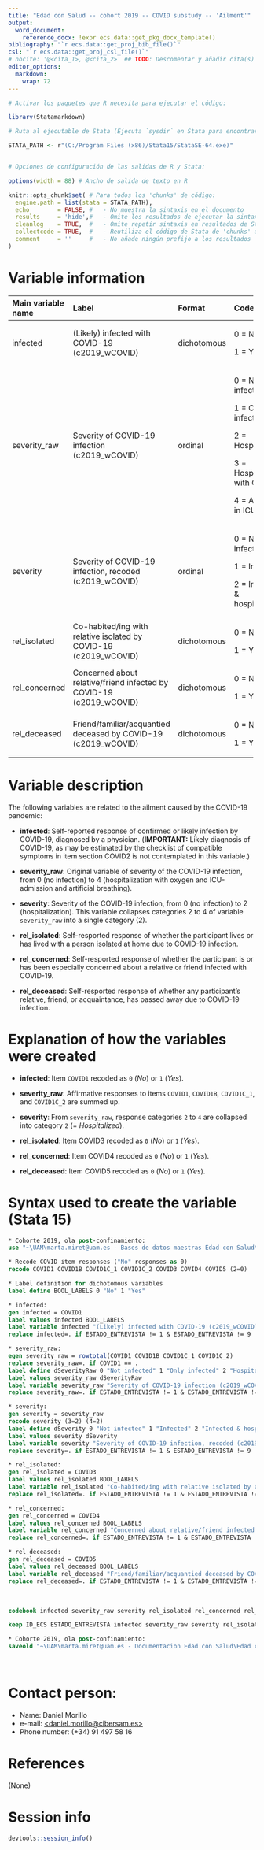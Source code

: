 ```yaml
---
title: "Edad con Salud -- cohort 2019 -- COVID substudy -- 'Ailment'"
output:
  word_document:
    reference_docx: !expr ecs.data::get_pkg_docx_template()
bibliography: "`r ecs.data::get_proj_bib_file()`"
csl: "`r ecs.data::get_proj_csl_file()`"
# nocite: '@<cita_1>, @<cita_2>' ## TODO: Descomentar y añadir cita(s) o borrar campo
editor_options: 
  markdown: 
    wrap: 72
---
```


```r
# Activar los paquetes que R necesita para ejecutar el código:

library(Statamarkdown)

# Ruta al ejecutable de Stata (Ejecuta `sysdir` en Stata para encontrar la ruta)

STATA_PATH <- r"(C:/Program Files (x86)/Stata15/StataSE-64.exe)"


# Opciones de configuración de las salidas de R y Stata:

options(width = 88) # Ancho de salida de texto en R

knitr::opts_chunk$set( # Para todos los 'chunks' de código:
  engine.path = list(stata = STATA_PATH),
  echo        = FALSE, #   - No muestra la sintaxis en el documento
  results     = 'hide',#   - Omite los resultados de ejecutar la sintaxis
  cleanlog    = TRUE,  #   - Omite repetir sintaxis en resultados de Stata
  collectcode = TRUE,  #   - Reutiliza el código de Stata de 'chunks' anteriores
  comment     = ''     #   - No añade ningún prefijo a los resultados
)
```

# Variable information

+--------------------+---------------------------------------------------------------------+--------------+-----------------------------+
| Main variable name | Label                                                               | Format       | Code                        |
+:===================+:====================================================================+:=============+:============================+
| infected           | (Likely) infected with COVID-19 (c2019_wCOVID)                      | dichotomous  | 0 = No;                     |
|                    |                                                                     |              |                             |
|                    |                                                                     |              | 1 = Yes                     |
+--------------------+---------------------------------------------------------------------+--------------+-----------------------------+
| severity_raw       | Severity of COVID-19 infection (c2019_wCOVID)                       | ordinal      | 0 = Not infected;           |
|                    |                                                                     |              |                             |
|                    |                                                                     |              | 1 = Only infected;          |
|                    |                                                                     |              |                             |
|                    |                                                                     |              | 2 = Hospitalized;           |
|                    |                                                                     |              |                             |
|                    |                                                                     |              | 3 = Hospitalized with O2;   |
|                    |                                                                     |              |                             |
|                    |                                                                     |              | 4 = Admitted in ICU         |
+--------------------+---------------------------------------------------------------------+--------------+-----------------------------+
| severity           | Severity of COVID-19 infection, recoded (c2019_wCOVID)              | ordinal      | 0 = Not infected;           |
|                    |                                                                     |              |                             |
|                    |                                                                     |              | 1 = Infected;               |
|                    |                                                                     |              |                             |
|                    |                                                                     |              | 2 = Infected & hospitalized |
+--------------------+---------------------------------------------------------------------+--------------+-----------------------------+
| rel_isolated       | Co-habited/ing with relative isolated by COVID-19 (c2019_wCOVID)    | dichotomous  | 0 = No;                     |
|                    |                                                                     |              |                             |
|                    |                                                                     |              | 1 = Yes                     |
+--------------------+---------------------------------------------------------------------+--------------+-----------------------------+
| rel_concerned      | Concerned about relative/friend infected by COVID-19 (c2019_wCOVID) | dichotomous  | 0 = No;                     |
|                    |                                                                     |              |                             |
|                    |                                                                     |              | 1 = Yes                     |
+--------------------+---------------------------------------------------------------------+--------------+-----------------------------+
| rel_deceased       | Friend/familiar/acquantied deceased by COVID-19 (c2019_wCOVID)      | dichotomous  | 0 = No;                     |
|                    |                                                                     |              |                             |
|                    |                                                                     |              | 1 = Yes                     |
+--------------------+---------------------------------------------------------------------+--------------+-----------------------------+

# Variable description

The following variables are related to the ailment caused by the COVID-19 pandemic:

-   **infected**: Self-reported response of confirmed or likely infection by COVID-19, diagnosed by a physician. (**IMPORTANT:** Likely diagnosis of COVID-19, as may be estimated by the checklist of compatible symptoms in item section COVID2 is not contemplated in this variable.)

-   **severity_raw**: Original variable of severity of the COVID-19 infection, from 0 (no infection) to 4 (hospitalization with oxygen and ICU-admission and artificial breathing).

-   **severity**: Severity of the COVID-19 infection, from 0 (no infection) to 2 (hospitalization). This variable collapses categories 2 to 4 of variable `severity_raw` into a single category (2).

-   **rel_isolated**: Self-resported response of whether the participant lives or has lived with a person isolated at home due to COVID-19 infection.

-   **rel_concerned**: Self-resported response of whether the participant is or has been especially concerned about a relative or friend infected with COVID-19.

-   **rel_deceased**: Self-resported response of whether any participant's relative, friend, or acquaintance, has passed away due to COVID-19 infection.

# Explanation of how the variables were created

-   **infected**: Item `COVID1` recoded as `0` (*No*) or `1` (*Yes*).

-   **severity_raw**: Affirmative responses to items `COVID1`, `COVID1B`, `COVID1C_1`, and `COVID1C_2` are summed up.

-   **severity**: From `severity_raw`, response categories `2` to `4` are collapsed into category `2` (= *Hospitalized*).

-   **rel_isolated**: Item COVID3 recoded as `0` (*No*) or `1` (*Yes*).

-   **rel_concerned**: Item COVID4 recoded as `0` (*No*) or `1` (*Yes*).

-   **rel_deceased**: Item COVID5 recoded as `0` (*No*) or `1` (*Yes*).

# Syntax used to create the variable (Stata 15)

```stata
* Cohorte 2019, ola post-confinamiento:
use "~\UAM\marta.miret@uam.es - Bases de datos maestras Edad con Salud\Subestudio_COVID\Edad_con_salud_Fichero_Completo.dta"
```

```stata
* Recode COVID item responses ("No" responses as 0)
recode COVID1 COVID1B COVID1C_1 COVID1C_2 COVID3 COVID4 COVID5 (2=0)

* Label definition for dichotomous variables
label define BOOL_LABELS 0 "No" 1 "Yes"

* infected:
gen infected = COVID1
label values infected BOOL_LABELS
label variable infected "(Likely) infected with COVID-19 (c2019_wCOVID)"
replace infected=. if ESTADO_ENTREVISTA != 1 & ESTADO_ENTREVISTA != 9

* severity_raw:
egen severity_raw = rowtotal(COVID1 COVID1B COVID1C_1 COVID1C_2)
replace severity_raw=. if COVID1 == .
label define dSeverityRaw 0 "Not infected" 1 "Only infected" 2 "Hospitalized" 3 "Hospitalized with O2" 4 "Admitted in ICU"
label values severity_raw dSeverityRaw
label variable severity_raw "Severity of COVID-19 infection (c2019_wCOVID)"
replace severity_raw=. if ESTADO_ENTREVISTA != 1 & ESTADO_ENTREVISTA != 9

* severity:
gen severity = severity_raw
recode severity (3=2) (4=2)
label define dSeverity 0 "Not infected" 1 "Infected" 2 "Infected & hospitalized"
label values severity dSeverity
label variable severity "Severity of COVID-19 infection, recoded (c2019_wCOVID)"
replace severity=. if ESTADO_ENTREVISTA != 1 & ESTADO_ENTREVISTA != 9

* rel_isolated:
gen rel_isolated = COVID3
label values rel_isolated BOOL_LABELS
label variable rel_isolated "Co-habited/ing with relative isolated by COVID-19 (c2019_wCOVID)"
replace rel_isolated=. if ESTADO_ENTREVISTA != 1 & ESTADO_ENTREVISTA != 9

* rel_concerned:
gen rel_concerned = COVID4
label values rel_concerned BOOL_LABELS
label variable rel_concerned "Concerned about relative/friend infected by COVID-19 (c2019_wCOVID)"
replace rel_concerned=. if ESTADO_ENTREVISTA != 1 & ESTADO_ENTREVISTA != 9

* rel_deceased:
gen rel_deceased = COVID5
label values rel_deceased BOOL_LABELS
label variable rel_deceased "Friend/familiar/acquantied deceased by COVID-19 (c2019_wCOVID)"
replace rel_deceased=. if ESTADO_ENTREVISTA != 1 & ESTADO_ENTREVISTA != 9
```

<br> <!--# Salto de línea (i.e. párrafo vacío); añadir donde se necesite -->

```stata
codebook infected severity_raw severity rel_isolated rel_concerned rel_deceased
```

```stata
keep ID_ECS ESTADO_ENTREVISTA infected severity_raw severity rel_isolated rel_concerned rel_deceased

* Cohorte 2019, ola post-confinamiento:
saveold "~\UAM\marta.miret@uam.es - Documentacion Edad con Salud\Edad con salud - Subestudio COVID\Outcomes\Outcome datasets\Outcome_ailment.dta", replace version(13)
```

<br>

# Contact person:

-   Name: Daniel Morillo
-   e-mail: [\<daniel.morillo\@cibersam.es>](mailto:daniel.morillo@cibersam.es){.email}
-   Phone number: (+34) 91 497 58 16

# References

(None)

\newpage

# Session info

```r
devtools::session_info()
```
